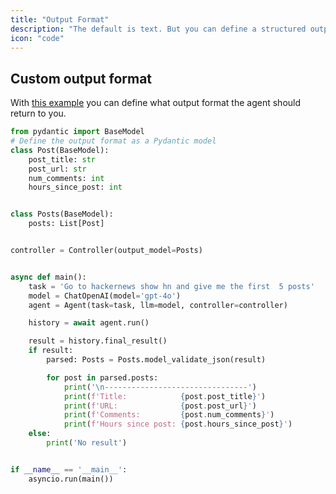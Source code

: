 ```yaml
---
title: "Output Format"
description: "The default is text. But you can define a structured output format to make post-processing easier."
icon: "code"
---
```


## Custom output format
With [this example](https://github.com/browser-use/browser-use/blob/main/examples/features/custom_output.py) you can define what output format the agent should return to you.

```python
from pydantic import BaseModel
# Define the output format as a Pydantic model
class Post(BaseModel):
	post_title: str
	post_url: str
	num_comments: int
	hours_since_post: int


class Posts(BaseModel):
	posts: List[Post]


controller = Controller(output_model=Posts)


async def main():
	task = 'Go to hackernews show hn and give me the first  5 posts'
	model = ChatOpenAI(model='gpt-4o')
	agent = Agent(task=task, llm=model, controller=controller)

	history = await agent.run()

	result = history.final_result()
	if result:
		parsed: Posts = Posts.model_validate_json(result)

		for post in parsed.posts:
			print('\n--------------------------------')
			print(f'Title:            {post.post_title}')
			print(f'URL:              {post.post_url}')
			print(f'Comments:         {post.num_comments}')
			print(f'Hours since post: {post.hours_since_post}')
	else:
		print('No result')


if __name__ == '__main__':
	asyncio.run(main())
```
